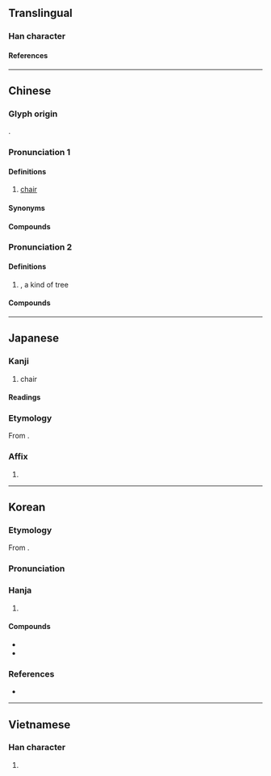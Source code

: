 {{character info}}
==Translingual==

===Han character===
{{Han char|rn=75|rad=木|as=08|sn=12|four=44921|canj=DKMR|ids=⿰木奇}}

====References====
{{Han ref|kx=0535.210|dkj=15009|dj=0923.110|hdz=21228.090|uh=6905}}

----

==Chinese==
{{zh-forms|alt=𣎷-Second round simplified}}

===Glyph origin===
{{Han etym}}
{{Han compound|木|奇|c1=s|c2=p|ls=psc}}.

===Pronunciation 1===
{{zh-pron
|m=yǐ
|c=ji2
|h=pfs=yí
|md=
|mn=í
|mn-t=in2
|w=2i
|mc=2
|oc=1,2
|cat=n
}}

====Definitions====
{{zh-hanzi}}

# [[chair]] {{zh-mw|c:張}}

====Synonyms====
{{zh-dial|椅子}}

====Compounds====
{{zh-der|坐紅椅子|坐交椅|座椅|帆布椅|交椅|安樂椅|太師交椅|太師椅|按摩椅|搖椅|椅墊|折椅|椅披|椅子|涼椅|東坡椅兒|桌椅板凳|禪椅|轉椅|鵝項椅|藤椅|電椅|躺椅|紅椅子|輪椅|馬椅:bé-í|椅柅}}

===Pronunciation 2===
{{zh-pron
|m=椅
|c=ji1
|mn=
|mn-t=i1
|mc=1
|oc=n,1
|cat=n
}}

====Definitions====
{{zh-hanzi}}

# {{taxlink|Idesia polycarpa|species}}, a kind of tree
#: {{zh-syn|山桐子}}

====Compounds====
{{zh-der|椅桐|椅木}}

----

==Japanese==

===Kanji===
{{ja-kanji|grade=c|rs=木08}}

# chair

====Readings====
{{ja-readings
|goon=い
|kanon=い
|toon=い
}}

===Etymology===
{{ja-kanjitab|い|yomi=on}}
From {{der|ja|ltc|sort=|-}} {{ltc-l|椅|id=2}}.

===Affix===
{{ja-pos|affix|い}}

# {{only used in|ja|椅子||[[chair]]|tr=isu, ishi}}

----

==Korean==

===Etymology===
From {{der|ko|ltc|sort=의|-}} {{ltc-l|椅|id=2}}. 
{{hanja-ety
|dk={{hanja-dongguk|ᅙᅴᆼ〯|qǔy|i=y}}
|m={{hanja-hunmong|의〯|ǔy|器皿#중10A}}
|mh=[[교의|교〮의]] 의〯
}}

===Pronunciation===
{{ko-hanja-pron|의}}

===Hanja===
{{ko-hanja-search}}
{{ko-hanja|[[의자]]([[椅子]])|의}}

# {{hanja form of|의|[[chair]]}}

====Compounds====
{{der-top|Compounds}}
* {{ko-l|의자|椅子}}
* {{ko-l|교의|交椅}}
{{der-bottom}}

===References===
* {{R:hanjadoc|5108}}

----

==Vietnamese==

===Han character===
{{vi-readings|rs=木08|reading=[[ghế]], [[ỷ]], [[kỉ]], [[y]]}}

# {{rfdef|vi|sort=木08}}

{{cln|vi|Han tu}}